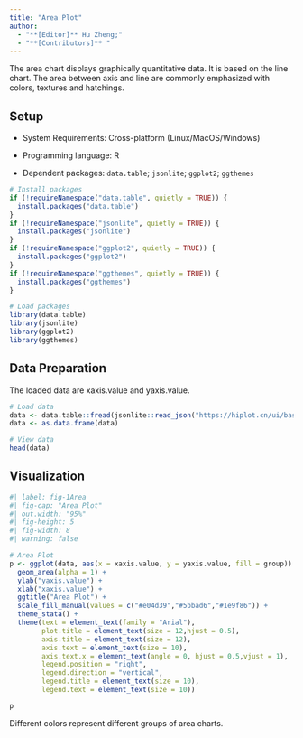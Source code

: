 ```yaml
---
title: "Area Plot"
author:
  - "**[Editor]** Hu Zheng;"
  - "**[Contributors]** "
---
```


The area chart displays graphically quantitative data. It is based on the line chart. The area between axis and line are commonly emphasized with colors, textures and hatchings.

## Setup

-   System Requirements: Cross-platform (Linux/MacOS/Windows)

-   Programming language: R

-   Dependent packages: `data.table`; `jsonlite`; `ggplot2`; `ggthemes`

```r
# Install packages
if (!requireNamespace("data.table", quietly = TRUE)) {
  install.packages("data.table")
}
if (!requireNamespace("jsonlite", quietly = TRUE)) {
  install.packages("jsonlite")
}
if (!requireNamespace("ggplot2", quietly = TRUE)) {
  install.packages("ggplot2")
}
if (!requireNamespace("ggthemes", quietly = TRUE)) {
  install.packages("ggthemes")
}

# Load packages
library(data.table)
library(jsonlite)
library(ggplot2)
library(ggthemes)
```

## Data Preparation

The loaded data are xaxis.value and yaxis.value.

```r
# Load data
data <- data.table::fread(jsonlite::read_json("https://hiplot.cn/ui/basic/area/data.json")$exampleData$textarea[[1]])
data <- as.data.frame(data)

# View data
head(data)
```

## Visualization

```r
#| label: fig-1Area
#| fig-cap: "Area Plot"
#| out.width: "95%"
#| fig-height: 5
#| fig-width: 8
#| warning: false

# Area Plot
p <- ggplot(data, aes(x = xaxis.value, y = yaxis.value, fill = group)) +
  geom_area(alpha = 1) +
  ylab("yaxis.value") +
  xlab("xaxis.value") +
  ggtitle("Area Plot") +
  scale_fill_manual(values = c("#e04d39","#5bbad6","#1e9f86")) +
  theme_stata() +
  theme(text = element_text(family = "Arial"),
        plot.title = element_text(size = 12,hjust = 0.5),
        axis.title = element_text(size = 12),
        axis.text = element_text(size = 10),
        axis.text.x = element_text(angle = 0, hjust = 0.5,vjust = 1),
        legend.position = "right",
        legend.direction = "vertical",
        legend.title = element_text(size = 10),
        legend.text = element_text(size = 10))

p
```

Different colors represent different groups of area charts.


